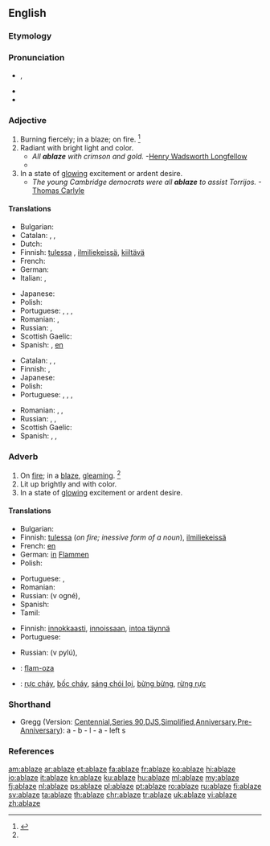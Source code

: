 ==English==

===Etymology===
{{prefix|a|blaze|t1=on, in|t2=flame}}

===Pronunciation===
* {{a|US}} {{IPA|/əˈbleɪz/}}, {{X-SAMPA|/@"bleIz/}}
* {{rhymes|eɪz}}
* {{audio|en-us-ablaze.ogg|Audio (US)}}

===Adjective===
{{en-adj}}

# Burning fiercely; in a blaze; on fire. {{defdate|Early 19<sup>th</sup> century.}}<ref name=SOED>{{reference-book | last =| first = | authorlink =  | coauthors =  | editor =Brown, Lesley  | others =  | title = The Shorter Oxford English Dictionary | origdate =  | origyear = 1933| origmonth =  | url =  | format =  | accessdate =  | accessyear =  | accessmonth =  | edition = 5th | date =  | year =2003| month =  | publisher =Oxford University Press  | location =Oxford, UK | language =  | id =  | doi = | isbn =978-0-19-860575-7 | lccn = | ol = | pages =5| chapter =  | chapterurl =  | quote =}}</ref>
# Radiant with bright light and color.
#* ''All '''ablaze''' with crimson and gold.''  -[[w:Henry Wadsworth Longfellow|Henry Wadsworth Longfellow]]
#* {{quote-news
|year=2011
|date=October 23
|author=Phil McNulty
|title=Man Utd   1 - 6   Man City
|work=BBC Sport
|url=http://news.bbc.co.uk/sport2/hi/football/15325536.stm
|page=
|passage=Mario Balotelli, in the headlines for accidentally setting his house '''ablaze''' with fireworks, put City on their way with goals either side of the interval as United struggled to contain the array of attacking talent in front of them.}}
# In a state of [[glowing]] excitement or ardent desire.
#* ''The young Cambridge democrats were all '''ablaze''' to assist Torrijos.''  -[[w:Thomas Carlyle|Thomas Carlyle]]

====Translations====
{{trans-top|on fire}}
* Bulgarian: {{t-|bg|пламнал, лумнал}}
* Catalan: {{t-|ca|rogent}}, {{t-|ca|cremant}}, {{t-|ca|ardent}}
* Dutch: {{t-|nl|in lichterlaaie}}
* Finnish: {{gloss|on fire}} [[tuli|tulessa]] {{qualifier|inessive form of a noun}}, [[ilmiliekeissä]], {{gloss|gleaming}} [[kiiltävä]]
* French: {{t+|fr|embrasé}}
* German: {{t|de|lodernd}}
* Italian: {{t-|it|in fiamme}}, {{t+|it|fiammeggiante}}
{{trans-mid}}
* Japanese: {{t|ja|燃える|tr=moete iru|alt=燃えている}}
* Polish: {{t-|pl|w ogniu}}
* Portuguese: {{t|pt|em}} {{t|pt|chamas}}, {{t|pt|em}} {{t|pt|brasas}}, {{t|pt|queimando}}, {{t|pt|ardente}}
* Romanian: {{t-|ro|în flăcări}}, {{t-|ro|aprins}}
* Russian: {{t|ru|гореть|tr=gorjáščij|alt=горящий}} {{qualifier|on fire}}, {{t|ru|сверкать|tr=sverkájuščij|alt=сверкающий}} {{qualifier|gleaming}}
* Scottish Gaelic: {{t-|gd|lasrach}}
* Spanish: {{t-|es|ardiendo}}, [[en]] {{t+|es|llama|alt=llamas}}
{{trans-bottom}}

{{trans-top|glowing}}
* Catalan: {{t-|ca|rogent}}, {{t-|ca|cremant}}, {{t-|ca|ardent}}
* Finnish: {{t-|fi|innokas}}, {{t+|fi|innoissaan}}
* Japanese: {{t|ja|興奮|tr=kōfun shite iru|alt=興奮している}}
* Polish: {{t-|pl|rozjarzony}}
* Portuguese: {{t+|pt|ardente}}, {{t+|pt|brilhante}}, {{t|pt|radiante}}, {{t|pt|resplandecente}}
{{trans-mid}}
* Romanian: {{t-|ro|strălucind}}, {{t-|ro|scânteind}}, {{t-|ro|lucitor}}
* Russian: {{t|ru|возбуждённый|tr=vozbuždjónnyj}}, {{t|ru|пылкий|tr=pýlkij}}, {{t|ru|гореть|tr=gorjáščij|alt=горящий}}
* Scottish Gaelic: {{t-|gd|lasrach}}
* Spanish: {{t-|es|radiante}}, {{t+|es|ardiente}}, {{t-|es|resplandeciente}}
{{trans-bottom}}

===Adverb===
{{en-adv}}

# On [[fire]]; in a [[blaze]], [[gleaming]]. {{defdate|Early 19<sup>th</sup> century.}}<ref name=SOED/>
# Lit up brightly and with color.
# In a state of [[glowing]] excitement or ardent desire.

====Translations====
{{trans-top|on fire}}
* Bulgarian: {{t-|bg|пламвам, лумвам}}
* Finnish: [[tuli|tulessa]] (''on fire; inessive form of a noun''), [[ilmiliekeissä]]
* French: [[en]] {{t+|fr|flamme|alt=flammes}}
* German: [[in]] [[Flamme]]n
* Polish: {{t-|pl|w ogniu}}
{{trans-mid}}
* Portuguese: {{t|pt|ardendo}}, {{t|pt|queimando}}
* Romanian: {{t-|ro|în flăcări}}
* Russian: {{l|ru|в}} {{l|ru|огонь|огне}} (v ogné), {{t|ru|гореть|tr=gorjáščij|alt=горящий}}
* Spanish: {{t+|es|llama|alt=en llamas}}
* Tamil: {{t-|ta|theeyil|sc=Taml}}
{{trans-bottom}}

{{trans-top|glowing}}
* Finnish: [[innokkaasti]], [[innoissaan]], [[intoa täynnä]]
* Portuguese: {{t+|pt|brilhando}}
{{trans-mid}}
* Russian: {{l|ru|в}} {{l|ru|пыл|пылу}} (v pylú), {{t|ru|пылать|tr=pylájuščij|alt=пылающий}}
{{trans-bottom}}

{{checktrans-top}}
* {{ttbc|io}}: [[flam-oza]]
* {{ttbc|vi}}: [[rực cháy]], [[bốc cháy]], [[sáng chói lọi]], [[bừng bừng]], [[rừng rực]]
{{trans-bottom}}

===Shorthand===
* Gregg (Version: [http://en.wikipedia.org/wiki/Gregg_Shorthand#Centennial_Gregg_Shorthand Centennial],[http://en.wikipedia.org/wiki/Gregg_Shorthand#Series_90_Gregg_Shorthand  Series 90],[http://en.wikipedia.org/wiki/Gregg_Shorthand#Diamond_Jubilee_Gregg_Shorthand  DJS],[http://en.wikipedia.org/wiki/Gregg_Shorthand#Simplified_Gregg_Shorthand Simplified],[http://en.wikipedia.org/wiki/Gregg_Shorthand#Anniversary_Gregg_Shorthand Anniversary],[http://en.wikipedia.org/wiki/Gregg_Shorthand#Pre-Anniversary_Gregg_Shorthand Pre-Anniversary]): a - b - l - a - left s

===References===
<references/>

[[am:ablaze]]
[[ar:ablaze]]
[[et:ablaze]]
[[fa:ablaze]]
[[fr:ablaze]]
[[ko:ablaze]]
[[hi:ablaze]]
[[io:ablaze]]
[[it:ablaze]]
[[kn:ablaze]]
[[ku:ablaze]]
[[hu:ablaze]]
[[ml:ablaze]]
[[my:ablaze]]
[[fj:ablaze]]
[[nl:ablaze]]
[[ps:ablaze]]
[[pl:ablaze]]
[[pt:ablaze]]
[[ro:ablaze]]
[[ru:ablaze]]
[[fi:ablaze]]
[[sv:ablaze]]
[[ta:ablaze]]
[[th:ablaze]]
[[chr:ablaze]]
[[tr:ablaze]]
[[uk:ablaze]]
[[vi:ablaze]]
[[zh:ablaze]]